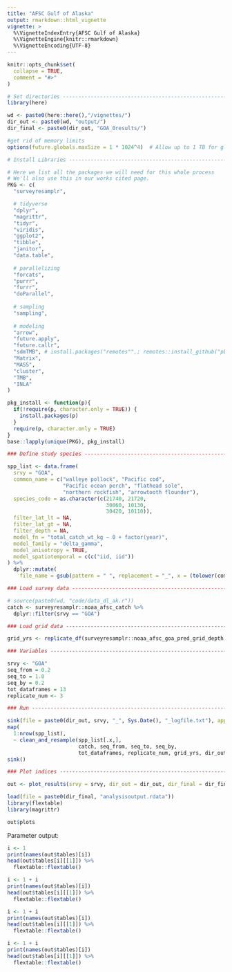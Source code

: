 ```yaml
---
title: "AFSC Gulf of Alaska"
output: rmarkdown::html_vignette
vignette: >
  %\VignetteIndexEntry{AFSC Gulf of Alaska}
  %\VignetteEngine{knitr::rmarkdown}
  %\VignetteEncoding{UTF-8}
---
```


```r
knitr::opts_chunk$set(
  collapse = TRUE,
  comment = "#>"
)
```

```r

# Set directories --------------------------------------------------------------
library(here)

wd <- paste0(here::here(),"/vignettes/")
dir_out <- paste0(wd, "output/")
dir_final <- paste0(dir_out, "GOA_0results/")
```


```r

#get rid of memory limits
options(future.globals.maxSize = 1 * 1024^4)  # Allow up to 1 TB for globals

# Install Libraries ------------------------------------------------------------

# Here we list all the packages we will need for this whole process
# We'll also use this in our works cited page. 
PKG <- c(
  "surveyresamplr",

  # tidyverse
  "dplyr",
  "magrittr",
  "tidyr",
  "viridis",
  "ggplot2", 
  "tibble",
  "janitor", 
  "data.table", 
  
  # parallelizing
  "forcats",
  "purrr",
  "furrr", 
  "doParallel",
  
  # sampling
  "sampling",
  
  # modeling
  "arrow", 
  "future.apply", 
  "future.callr", 
  "sdmTMB", # install.packages("remotes"",; remotes::install_github("pbs-assess/sdmTMBextra", dependencies = TRUE",
  "Matrix", 
  "MASS",
  "cluster", 
  "TMB", 
  "INLA" 
)

pkg_install <- function(p){
  if(!require(p, character.only = TRUE)) {
    install.packages(p)
  }
  require(p, character.only = TRUE)
}
base::lapply(unique(PKG), pkg_install)

### Define study species -------------------------------------------------------

spp_list <- data.frame(
  srvy = "GOA",
  common_name = c("walleye pollock", "Pacific cod", 
                  "Pacific ocean perch", "flathead sole", 
                  "northern rockfish", "arrowtooth flounder"), 
  species_code = as.character(c(21740, 21720, 
                                30060, 10130, 
                                30420, 10110)), 
  filter_lat_lt = NA, 
  filter_lat_gt = NA, 
  filter_depth = NA, 
  model_fn = "total_catch_wt_kg ~ 0 + factor(year)",
  model_family = "delta_gamma",
  model_anisotropy = TRUE,
  model_spatiotemporal = c(c("iid, iid"))
) %>% 
  dplyr::mutate( 
    file_name = gsub(pattern = " ", replacement = "_", x = (tolower(common_name)))  )

### Load survey data -----------------------------------------------------------

# source(paste0(wd, "code/data_dl_ak.r"))
catch <- surveyresamplr::noaa_afsc_catch %>% 
  dplyr::filter(srvy == "GOA")

### Load grid data -------------------------------------------------------------

grid_yrs <- replicate_df(surveyresamplr::noaa_afsc_goa_pred_grid_depth, "year", unique(catch$year))

### Variables ------------------------------------------------------------------

srvy <- "GOA"
seq_from = 0.2
seq_to = 1.0
seq_by = 0.2 
tot_dataframes = 13
replicate_num <- 3

### Run ------------------------------------------------------------------------

sink(file = paste0(dir_out, srvy, "_", Sys.Date(), "_logfile.txt"), append=FALSE, split=TRUE)  # for screen and log
map(
  1:nrow(spp_list), 
  ~ clean_and_resample(spp_list[.x,], 
                       catch, seq_from, seq_to, seq_by, 
                       tot_dataframes, replicate_num, grid_yrs, dir_out, test = TRUE))
sink()

### Plot indices --------------------------------------------------------------

out <- plot_results(srvy = srvy, dir_out = dir_out, dir_final = dir_final) 
```

```r
load(file = paste0(dir_final, "analysisoutput.rdata"))
library(flextable)
library(magrittr)
```

```r
out$plots
```

Parameter output: 

```r
i <- 1
print(names(out$tables)[i])
head(out$tables[i][[1]]) %>% 
  flextable::flextable() 
```


```r
i <- 1 + i
print(names(out$tables)[i])
head(out$tables[i][[1]]) %>% 
  flextable::flextable() 
```


```r
i <- 1 + i
print(names(out$tables)[i])
head(out$tables[i][[1]]) %>% 
  flextable::flextable() 
```


```r
i <- 1 + i
print(names(out$tables)[i])
head(out$tables[i][[1]]) %>% 
  flextable::flextable() 
```

